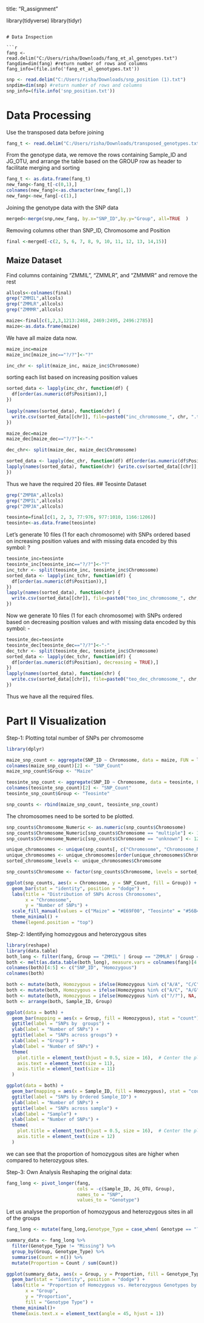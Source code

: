 title: "R_assignment"

library(tidyverse)
library(tidyr)
```

# Data Inspection

```r
fang <- read.delim("C:/Users/risha/Downloads/fang_et_al_genotypes.txt")
fangdim=dim(fang) #return number of rows and columns
fang_info=(file.info('fang_et_al_genotypes.txt'))
```

```r
snp <- read.delim("C:/Users/risha/Downloads/snp_position (1).txt")
snpdim=dim(snp) #return number of rows and columns
snp_info=(file.info('snp_position.txt'))
```

# Data Processing

Use the transposed data before joining

```r
fang_t <- read.delim("C:/Users/risha/Downloads/transposed_genotypes.txt")

```
From the genotype data, we remove the rows containing Sample_ID and JG_OTU, and arrange the table based on the GROUP row as header to facilitate merging and sorting 

```r
fang_t <- as.data.frame(fang_t)
new_fang<-fang_t[-c(0,1),]
colnames(new_fang)<-as.character(new_fang[1,])
new_fang<-new_fang[-c(1),]
```

Joining the genotype data with the SNP data

```r
merged<-merge(snp,new_fang, by.x="SNP_ID",by.y="Group", all=TRUE  )
```

Removing columns other than SNP_ID, Chromosome and Position

```r
final <-merged[-c(2, 5, 6, 7, 8, 9, 10, 11, 12, 13, 14,15)]
```

## Maize Dataset

Find columns containing "ZMMIL", "ZMMLR", and "ZMMMR" and remove the rest

```r
allcols<-colnames(final)
grep("ZMMIL",allcols)
grep("ZMMLR",allcols)
grep("ZMMMR",allcols)

```

```r
maize<-final[c(1,2,3,1213:2468, 2469:2495, 2496:2785)]
maize<-as.data.frame(maize)
```

We have all maize data now.


```r
maize_inc=maize
maize_inc[maize_inc=="?/?"]<-"?"
```

```r
inc_chr <- split(maize_inc, maize_inc$Chromosome)
```

sorting each list based on increasing position values

```r
sorted_data <- lapply(inc_chr, function(df) {
  df[order(as.numeric(df$Position)),]
})
                      
lapply(names(sorted_data), function(chr) {
  write.csv(sorted_data[[chr]], file=paste0("inc_chromosome_", chr, ".txt"), row.names=FALSE)
})
```


```r
maize_dec=maize
maize_dec[maize_dec=="?/?"]<-"-"
```

```r
dec_chr<- split(maize_dec, maize_dec$Chromosome)
```

```r
sorted_data <- lapply(dec_chr, function(df) df[order(as.numeric(df$Position), decreasing = TRUE),])
lapply(names(sorted_data), function(chr) {write.csv(sorted_data[[chr]], file=paste0("dec_chromosome_", chr, ".txt"), row.names=FALSE, quote=FALSE)
})
```

Thus we have the required 20 files.
## Teosinte Dataset

```r
grep("ZMPBA",allcols)
grep("ZMPIL",allcols)
grep("ZMPJA",allcols)
```

```r
teosinte=final[c(1, 2, 3, 77:976, 977:1010, 1166:1206)]
teosinte<-as.data.frame(teosinte)
```

Let's generate 10 files (1 for each chromosome) with SNPs ordered based on increasing position values and with missing data encoded by this symbol: ?

```r
teosinte_inc=teosinte
teosinte_inc[teosinte_inc=="?/?"]<-"?"
inc_tchr <- split(teosinte_inc, teosinte_inc$Chromosome)
sorted_data <- lapply(inc_tchr, function(df) {
  df[order(as.numeric(df$Position)),]
})
lapply(names(sorted_data), function(chr) {
  write.csv(sorted_data[[chr]], file=paste0("teo_inc_chromosome_", chr, ".txt"), row.names=FALSE)
})
```

Now we generate 10 files (1 for each chromosome) with SNPs ordered based on decreasing position values and with missing data encoded by this symbol: -

```r
teosinte_dec=teosinte
teosinte_dec[teosinte_dec=="?/?"]<-"-"
dec_tchr <- split(teosinte_dec, teosinte_inc$Chromosome)
sorted_data <- lapply(dec_tchr, function(df) {
  df[order(as.numeric(df$Position), decreasing = TRUE),]
})
lapply(names(sorted_data), function(chr) {
  write.csv(sorted_data[[chr]], file=paste0("teo_dec_chromosome_", chr, ".txt"), row.names=FALSE)
})
```

Thus we have all the required files.

# Part II Visualization

Step-1: Plotting total number of SNPs per chromosome
```r
library(dplyr)
```
```r
maize_snp_count <- aggregate(SNP_ID ~ Chromosome, data = maize, FUN = length)
colnames(maize_snp_count)[2] <- "SNP_Count"
maize_snp_count$Group <- "Maize"
```

```r
teosinte_snp_count <- aggregate(SNP_ID ~ Chromosome, data = teosinte, FUN = length)
colnames(teosinte_snp_count)[2] <- "SNP_Count"
teosinte_snp_count$Group <- "Teosinte"
```
```r
snp_counts <- rbind(maize_snp_count, teosinte_snp_count)
```
The chromosomes need to be sorted to be plotted.

```r
snp_counts$Chromosome_Numeric <- as.numeric(snp_counts$Chromosome)
snp_counts$Chromosome_Numeric[snp_counts$Chromosome == "multiple"] <- 11
snp_counts$Chromosome_Numeric[snp_counts$Chromosome == "unknown"] <- 12

unique_chromosomes <- unique(snp_counts[, c("Chromosome", "Chromosome_Numeric")])
unique_chromosomes <- unique_chromosomes[order(unique_chromosomes$Chromosome_Numeric), ]
sorted_chromosome_levels <- unique_chromosomes$Chromosome

snp_counts$Chromosome <- factor(snp_counts$Chromosome, levels = sorted_chromosome_levels)

ggplot(snp_counts, aes(x = Chromosome, y = SNP_Count, fill = Group)) +
  geom_bar(stat = "identity", position = "dodge") +
  labs(title = "Distribution of SNPs Across Chromosomes",
       x = "Chromosome",
       y = "Number of SNPs") +
  scale_fill_manual(values = c("Maize" = "#E69F00", "Teosinte" = "#56B4E9")) +
  theme_minimal() +
  theme(legend.position = "top")
```
Step-2: Identifying homozygous and heterozygous sites


```r
library(reshape)
library(data.table)
both_long <- filter(fang, Group == "ZMMIL" | Group == "ZMMLR" | Group == "ZMMMR" | Group == "ZMPBA" | Group == "ZMPIL" | Group == "ZMPJA")
both <- melt(as.data.table(both_long), measure.vars = colnames(fang)[4:986])
colnames(both)[4:5] <- c("SNP_ID", "Homozygous")
colnames(both)
```
```r
both <- mutate(both, Homozygous = ifelse(Homozygous %in% c("A/A", "C/C", "G/G", "T/T"), TRUE, Homozygous))
both <- mutate(both, Homozygous = ifelse(Homozygous %in% c("A/C", "A/G", "A/T", "C/G", "C/T", "G/T"), FALSE, Homozygous))
both <- mutate(both, Homozygous = ifelse(Homozygous %in% c("?/?"), NA, Homozygous))
both <- arrange(both, Sample_ID, Group)
```


```r
ggplot(data = both) +
  geom_bar(mapping = aes(x = Group, fill = Homozygous), stat = "count") +
  ggtitle(label = "SNPs by  groups") +
  ylab(label = "Number of SNPs") +
  ggtitle(label = "SNPs across groups") +
  xlab(label = "Group") +
  ylab(label = "Number of SNPs") +
  theme(
    plot.title = element_text(hjust = 0.5, size = 16),  # Center the plot title
    axis.text = element_text(size = 11),
    axis.title = element_text(size = 11)
  )

```
```r
ggplot(data = both) +
  geom_bar(mapping = aes(x = Sample_ID, fill = Homozygous), stat = "count") +
  ggtitle(label = "SNPs by Ordered Sample_ID") +
  ylab(label = "Number of SNPs") +
  ggtitle(label = "SNPs across sample") +
  xlab(label = "Sample") +
  ylab(label = "Number of SNPs") +
  theme(
    plot.title = element_text(hjust = 0.5, size = 16),  # Center the plot title
    axis.title = element_text(size = 12)
  )
```
we can see that the proportion of homozygous sites are higher when compared to heterozygous sites.


Step-3: Own Analysis
Reshaping the original data:

```r
fang_long <- pivot_longer(fang, 
                          cols = -c(Sample_ID, JG_OTU, Group), 
                          names_to = "SNP", 
                          values_to = "Genotype")
```
Let us analyse the proportion of homozygous and heterozygous sites in all of the groups
```r
fang_long <- mutate(fang_long,Genotype_Type = case_when( Genotype == "?" ~ "Missing", str_detect(Genotype, "/") & str_sub(Genotype, 1, 1) ==str_sub(Genotype, 3, 3) ~ "Homozygous", str_detect(Genotype, "/") & str_sub(Genotype, 1, 1) != str_sub(Genotype, 3, 3) ~ "Heterozygous",TRUE ~ "Other" ))
```

```r
summary_data <- fang_long %>%
  filter(Genotype_Type != "Missing") %>%  
  group_by(Group, Genotype_Type) %>%
  summarise(Count = n()) %>%
  mutate(Proportion = Count / sum(Count))
```
```r
ggplot(summary_data, aes(x = Group, y = Proportion, fill = Genotype_Type)) +
  geom_bar(stat = "identity", position = "dodge") +
  labs(title = "Proportion of Homozygous vs. Heterozygous Genotypes by Group",
       x = "Group",
       y = "Proportion",
       fill = "Genotype Type") +
  theme_minimal()+
  theme(axis.text.x = element_text(angle = 45, hjust = 1))
```
